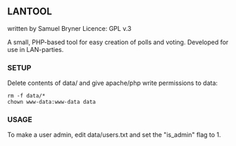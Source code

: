 == LANTOOL ==

written by Samuel Bryner
Licence: GPL v.3

A small, PHP-based tool for easy creation of polls and voting. Developed
for use in LAN-parties.

=== SETUP ===

Delete contents of data/ and give apache/php write permissions to data:

 rm -f data/*
 chown www-data:www-data data




=== USAGE ===

To make a user admin, edit data/users.txt and set the "is_admin" flag to 1.
